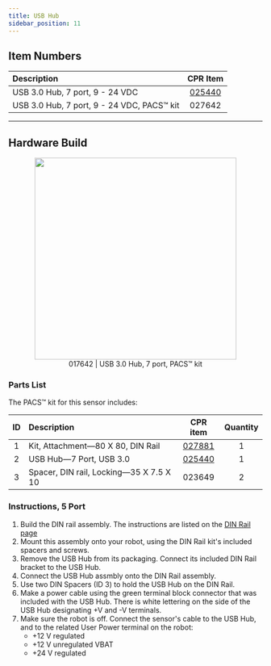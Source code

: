 ```yaml
---
title: USB Hub
sidebar_position: 11
---
```


## Item Numbers

| Description                                      |                         CPR Item                         |
| :----------------------------------------------- | :------------------------------------------------------: |
| USB 3.0 Hub, 7 port, 9 - 24 VDC                  | [025440](/assets/pdf/clearpath_robotics_025440-TDS1.pdf) |
| USB 3.0 Hub, 7 port, 9 - 24 VDC, PACS&trade; kit |                          027642                          |

---

## Hardware Build

<center>
  <figure>
    <img
      src="/img/accessories_images/usb_hub_1.png"
      width="400"
    />
    <figcaption>017642 | USB 3.0 Hub, 7 port, PACS&trade; kit</figcaption>
  </figure>
</center>

### Parts List

The PACS&trade; kit for this sensor includes:

| ID  | Description                             |                         CPR item                         | Quantity |
| :-: | :-------------------------------------- | :------------------------------------------------------: | :------: |
|  1  | Kit, Attachment—80 X 80, DIN Rail       |            [027881](../add-ons/din_rail.mdx)             |    1     |
|  2  | USB Hub—7 Port, USB 3.0                 | [025440](/assets/pdf/clearpath_robotics_025440-TDS1.pdf) |    1     |
|  3  | Spacer, DIN rail, Locking—35 X 7.5 X 10 |                          023649                          |    2     |

### Instructions, 5 Port

1.  Build the DIN rail assembly. The instructions are listed on the [DIN Rail page](../add-ons/din_rail.mdx)
2.  Mount this assembly onto your robot, using the DIN Rail kit's included spacers and screws.
3.  Remove the USB Hub from its packaging.
    Connect its included DIN Rail bracket to the USB Hub.
4.  Connect the USB Hub assmbly onto the DIN Rail assembly.
5.  Use two DIN Spacers (ID 3) to hold the USB Hub on the DIN Rail.
6.  Make a power cable using the green terminal block connector that was included with the USB Hub.
    There is white lettering on the side of the USB Hub designating +V and -V terminals.
7.  Make sure the robot is off.
    Connect the sensor's cable to the USB Hub, and to the related User Power terminal on the robot:
    - +12 V regulated
    - +12 V unregulated VBAT
    - +24 V regulated
